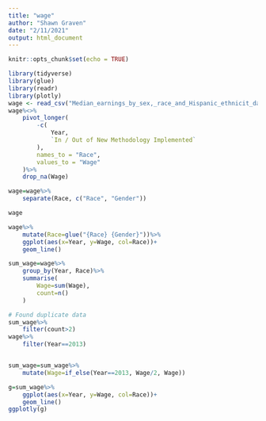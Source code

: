 ```yaml
---
title: "wage"
author: "Shawn Graven"
date: "2/11/2021"
output: html_document
---
```


```r
knitr::opts_chunk$set(echo = TRUE)
```

```r
library(tidyverse)
library(glue)
library(readr)
library(plotly)
wage <- read_csv("Median_earnings_by_sex,_race_and_Hispanic_ethnicit_data.csv")
wage%<>%
	pivot_longer(
		-c(
			Year,
			`In / Out of New Methodology Implemented`
		), 
		names_to = "Race",
		values_to = "Wage"
	)%>%
	drop_na(Wage)

wage=wage%>%
	separate(Race, c("Race", "Gender"))

wage
```

```r
wage%>%
	mutate(Race=glue("{Race} {Gender}"))%>%
	ggplot(aes(x=Year, y=Wage, col=Race))+
	geom_line()

sum_wage=wage%>%
	group_by(Year, Race)%>%
	summarise(
		Wage=sum(Wage),
		count=n()
	)

# Found duplicate data
sum_wage%>%
	filter(count>2)
wage%>%
	filter(Year==2013)


sum_wage=sum_wage%>%
	mutate(Wage=if_else(Year==2013, Wage/2, Wage))

g=sum_wage%>%
	ggplot(aes(x=Year, y=Wage, col=Race))+
	geom_line()
ggplotly(g)
```